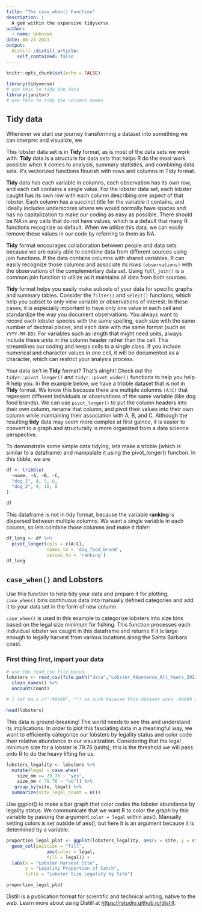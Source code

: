 ```yaml
---
title: "The case_when() Function"
description: |
  A gem within the expansive tidyverse 
author:
  - name: Unknown
date: 08-23-2021
output:
  distill::distill_article:
    self_contained: false
---
```

```r
knitr::opts_chunk$set(echo = FALSE)
```

```r
library(tidyverse)
# use this to tidy the data
library(janitor)
# use this to tidy the columns names
```

## Tidy data

Whenever we start our journey transforming a dataset into something we can interpret and visualize, we 

This lobster data set is in **Tidy** format, as is most of the data sets we work with. **Tidy** data is a structure for data sets that helps R do the most work possible when it comes to analysis, summary statistics, and combining data sets. R's vectorized functions flourish with rows and columns in Tidy format.

**Tidy** data has each variable in columns, each observation has its own row, and each cell contains a single value. For the lobster data set, each lobster caught has its own row with each column describing one aspect of that lobster. Each column has a succinct title for the variable it contains, and ideally includes underscores where we would normally have spaces and has no capitalization to make our coding as easy as possible. There should be NA in any cells that do not have values, which is a default that many R functions recognize as default. When we utilize this data, we can easily remove these values in our code by referring to them as NA.

**Tidy** format encourages collaboration between people and data sets because we are easily able to combine data from different sources using join functions. If the data contains columns with shared variables, R can easily recognize those columns and associate its rows `(observations)` with the observations of the complementary data set. Using `full_join()` is a common join function to utilize as it maintains all data from both sources.

**Tidy** format helps you easily make subsets of your data for specific graphs and summary tables. Consider the `filter()` and `select()` functions, which help you subset to only view variable or observations of interest. In these cases, it is especially important to have only one value in each cell and standardize the way you document observations. You always want to record each lobster species with the same spelling, each size with the same number of decimal places, and each date with the same format (such as `YYYY-MM-DD`). For variables such as length that might need units, always include these units in the column header rather than the cell. This streamlines our coding and keeps cells to a single class. If you include numerical and character values in one cell, it will be documented as a character, which can restrict your analysis process.

Your data isn't in **Tidy** format? That's alright! Check out the `tidyr::pivot_longer()` and `tidyr::pivot_wider()` functions to help you help R help you. In the example below, we have a tribble dataset that is not in **Tidy** format. We know this because there are multiple columns `(A:C)` that represent different individuals or observations of the same variable (like dog food brands). We can use `pivot_longer()` to put the column headers into their own column, rename that column, and pivot their values into their own column while maintaining their association with A, B, and C. Although the resulting **tidy** data may seem more complex at first galnce, it is easier to convert to a graph and structurally is more organized from a data science perspective.

To demonstrate some simple data tidying, lets make a tribble (which is similar to a dataframe) and manipulate it using the pivot_longer() function. In this tibble, we are 

```r
df <- tribble(
  ~name, ~A, ~B, ~C,
  "dog_1", 4, 5, 6,
  "dog_2", 9, 10, 8
)

df

```

This dataframe is not in tidy format, because the variable **ranking** is dispersed between multiple columns. We want a single variable in each column, so lets combine those columns and make it *tidier*:

```r
df_long <- df %>% 
  pivot_longer(cols = c(A:C),
               names_to = 'dog_food_brand',
               values_to = 'ranking')
df_long
```

## `case_when()` and Lobsters

Use this function to help tidy your data and prepare it for plotting. `case_when()` bins continuous data into manually defined categories and add it to your data set in the form of new column.

`case_when()` is used in this example to categorize lobsters into size bins based on the legal size minimum for fishing. This function processes each individual lobster we caught in this dataframe and returns if it is large enough to legally harvest from various locations along the Santa Barbara coast.

### First thing first, import your data

```r
# use the read_csv file becua
lobsters <- read_csv(file.path("data","Lobster_Abundance_All_Years_20210412.csv"), na = c("-99999", "")) %>% 
  clean_names() %>% 
  uncount(count)

# I set na = c("-99999", "") as such because this dataset uses -99999 and no entry as their NA symbols

head(lobsters)
```

This data is ground-breaking! The world needs to see this and understand its implications. In order to plot this fasciating data in a meaningful way, we want to efficiently categorize our lobsters by legality status and color code their relative abundance in our visualization. Considering that the legal minimum size for a lobster is 79.76 (units), this is the threshold we will pass onto R to do the heavy lifting for us.

```r

lobsters_legality <- lobsters %>% 
  mutate(legal = case_when(
    size_mm >= 79.76 ~ "yes",
    size_mm < 79.76 ~ "no")) %>% 
   group_by(site, legal) %>% 
  summarize(site_legal_count = n())

```

Use ggplot() to make a bar graph that color codes the lobster abundance by legality status. We communicate that we want R to color the graph by this variable by passing the argument `color = legal` within aes(). Manually setting colors is set outside of aes(), but here it is an argument because it is determined by a variable.

```r
proportion_legal_plot <- ggplot(lobsters_legality, aes(x = site, y = site_legal_count)) +
  geom_col(position = "fill",
               aes(color = legal,
               fill = legal)) +
  labs(x = "Lobster Harvest Site",
       y = "Legality Proportion of Catch",
       title = "Lobster Size Legality by Site")

proportion_legal_plot
```


Distill is a publication format for scientific and technical writing, native to the web.
Learn more about using Distill at <https://rstudio.github.io/distill>.


